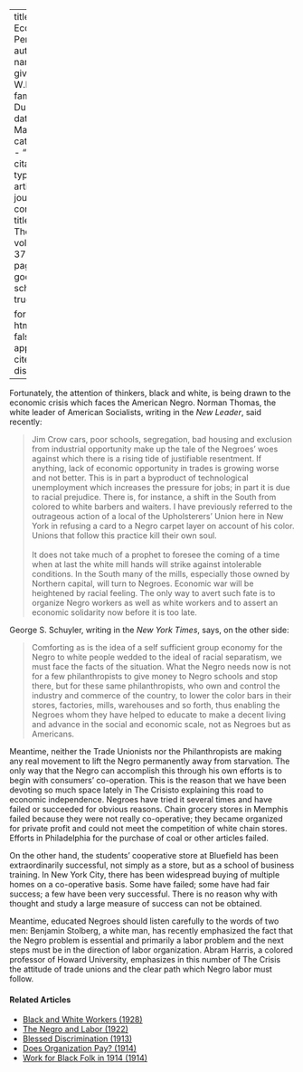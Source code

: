 
---
title: 'Our Economic Peril'
author:
  - name:
      given: W.E.B.
      family: Du Bois
date: Mar. 1930
categories: 
  - ""
citation: 
  type: article-journal
  container-title: The Crisis
  volume: 37
  issue: 3
  page: 101
google-scholar: true

format:
  html:
    toc: false
    appendix-cite-as: display
---


Fortunately, the attention of thinkers, black and white, is being drawn to the economic crisis which faces the American Negro. Norman Thomas, the white leader of American Socialists, writing in the *New Leader*, said recently:

> Jim Crow cars, poor schools, segregation, bad housing and exclusion from industrial opportunity make up the tale of the Negroes' woes against which there is a rising tide of justifiable resentment. If anything, lack of economic opportunity in trades is growing worse and not better. This is in part a byproduct of technological unemployment which increases the pressure for jobs; in part it is due to racial prejudice. There is, for instance, a shift in the South from colored to white barbers and waiters. I have previously referred to the outrageous action of a local of the Upholsterers' Union here in New York in refusing a card to a Negro carpet layer on account of his color. Unions that follow this practice kill their own soul.    
&nbsp;    
> It does not take much of a prophet to foresee the coming of a time when at last the white mill hands will strike against intolerable conditions. In the South many of the mills, especially those owned by Northern capital, will turn to Negroes. Economic war will be heightened by racial feeling. The only way to avert such fate is to organize Negro workers as well as white workers and to assert an economic solidarity now before it is too late.

George S. Schuyler, writing in the *New York Times*, says, on the other side:

> Comforting as is the idea of a self sufficient group economy for the Negro to white people wedded to the ideal of racial separatism, we must face the facts of the situation. What the Negro needs now is not for a few philanthropists to give money to Negro schools and stop there, but for these same philanthropists, who own and control the industry and commerce of the country, to lower the color bars in their stores, factories, mills, warehouses and so forth, thus enabling the Negroes whom they have helped to educate to make a decent living and advance in the social and economic scale, not as Negroes but as Americans.

Meantime, neither the Trade Unionists nor the Philanthropists are making any real movement to lift the Negro permanently away from starvation. The only way that the Negro can accomplish this through his own efforts is to begin with consumers' co-operation. This is the reason that we have been devoting so much space lately in <span class="crisis-title">The Crisis</span>to explaining this road to economic independence. Negroes have tried it several times and have failed or succeeded for obvious reasons. Chain grocery stores in Memphis failed because they were not really co-operative; they became organized for private profit and could not meet the competition of white chain stores. Efforts in Philadelphia for the purchase of coal or other articles failed.

On the other hand, the students' cooperative store at Bluefield has been extraordinarily successful, not simply as a store, but as a school of business training. In New York City, there has been widespread buying of multiple homes on a co-operative basis. Some have failed; some have had fair success; a few have been very successful. There is no reason why with thought and study a large measure of success can not be obtained.

Meantime, educated Negroes should listen carefully to the words of two men: Benjamin Stolberg, a white man, has recently emphasized the fact that the Negro problem is essential and primarily a labor problem and the next steps must be in the direction of labor organization. Abram Harris, a colored professor of Howard University, emphasizes in this number of <span class="crisis-title">The Crisis</span> the attitude of trade unions and the clear path which Negro labor must follow.

<!-- Similar articles start here -->
<div  class="clear-wrap"></div>

#### Related Articles

* [Black and White Workers (1928)](/Volumes/35/03/black_and_white_workers.html)
* [The Negro and Labor (1922)](/Volumes/25/06/negro_and_labor.html)
* [Blessed Discrimination (1913)](/Volumes/05/04/blesseddiscrimination.html)
* [Does Organization Pay? (1914)](/Volumes/07/06/does_organization_pay.html)
* [Work for Black Folk in 1914 (1914)](/Volumes/07/04/work_for_black_folk.html)

<!-- Similar articles end here -->